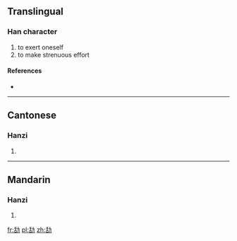 ==Translingual==

===Han character===
{{Han char|rn=19|rad=力|as=06|sn=8|four=|canj=竹口大尸 (HRKS)}}

# to exert oneself
# to make strenuous effort

====References====
* {{Han ref|kx=0147.220|hdz=10369.140|uh=351A|ud=13594}}

----

==Cantonese==

===Hanzi===
{{yue-hanzi|jyut=|y=aau2, haau2}}

# {{defn|lang=yue|sort=力06}}

----

==Mandarin==

===Hanzi===
{{cmn-hanzi|pin=[[kǒu]] ([[kou3]])|wg=k'ou<sup>3</sup>}}

# {{defn|lang=cmn|sort=力06}}

[[fr:㔚]]
[[pl:㔚]]
[[zh:㔚]]